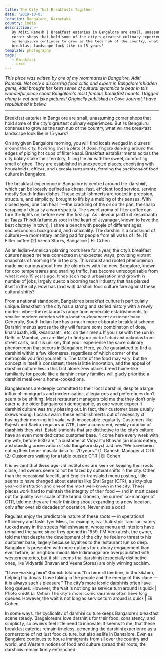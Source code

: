 ```yaml
---
title: The City That Breakfasts Together
date: '2019-10-01'
location: Bangalore, Karnataka
country: India
description: >-
   By Aditi Ramesh | Breakfast eateries in Bangalore are small, unassuming
   corner shops that hold some of the city's greatest culinary experiences. But
   as Bengaluru continues to grow as the tech hub of the country, what will the
   breakfast landscape look like in 15 years?
template: photography
tags:
   - Breakfast
   - Food
---
```


_This piece was written by one of my roommates in Bangalore, Aditi Ramesh. Not
only a discerning food critic and expert in Bangalore's hidden gems, Aditi
brought her keen sense of cultural dynamics to bear in this wonderful piece
about Bangalore's most famous breakfast haunts. I tagged along to eat and take
pictures! Originally published in Goya Journal, I have republished it below._

---

Breakfast eateries in Bangalore are small, unassuming corner shops that hold
some of the city's greatest culinary experiences. But as Bengaluru continues to
grow as the tech hub of the country, what will the breakfast landscape look like
in 15 years?

On any given Bangalore morning, you will find locals wedged in clusters around
the city, hovering over a plate of dosa, fingers dancing around the edges of
piping hot cups of filter kaapi. Breakfast establishments across the city boldly
stake their territory, filling the air with the sweet, comforting smell of ghee.
They are established in unexpected places; coexisting with households, offices,
and upscale restaurants, forming the backbone of food culture in Bangalore.

The breakfast experience in Bangalore is centred around the ‘darshini’, which
can be loosely defined as cheap, fast, efficient food service, serving mostly
South Indian dishes. These establishments are rooted in precision, structure,
and simplicity, brought to life by a melding of the senses. With closed eyes,
one can hear it—the crackling of the oil on the pan, the sharp scraping of dosa
by a worn spatula. The sweet aroma of filter coffee can turn the lights on,
before even the first sip. As I devour jackfruit kesaribaath at Taaza Thindi (a
famous spot in the heart of Jayanagar, known to have the best chutney in town),
I share a bench with people of different ages, socioeconomic background, and
nationality. The darshini is a crossroad of cultures—a momentary landing pad for
people from all walks of life. (1) Filter coffee (2) Veena Stores, Bangalore |
Eli Cohen

As an Indian-American planting roots here for a year, the city’s breakfast
culture helped me feel connected in unexpected ways, providing vibrant snapshots
of morning life in the city. This robust and rooted phenomenon made me curious
about how the old mixes with the new. Bangalore, known for cool temperatures and
snarling traffic, has become unrecognisable from what it was 15 years ago. It
has seen rapid urbanisation and growth in number of jobs, largely due to a
booming tech industry that has planted itself in the city. How has (and wil)l
darshini food culture fare against these cultural shifts?

From a national standpoint, Bangalore’s breakfast culture is particularly
unique. Breakfast in the city has a strong and storied history with a newly
modern vibe—the restaurants range from venerable establishments, to smaller,
modern eateries with a location-dependent customer base. Generally, South Indian
fare has a much more elaborate breakfast scheme. Darshini menus across the city
will feature some combination of dosa, kharabaath, idli, kesaribaath, etc. on
their menu. If you rise with the sun in Delhi or Mumbai, you are likely to find
your pick of chai and pakodas from street carts, but it is unlikely that you’ll
experience the same culinary phenomenon that occurs in Bangalore. Here, you’re
guaranteed to find a darshini within a few kilometres, regardless of which
corner of the metropolis you find yourself in. The taste of the food may vary,
but the concept in itself is consistent; there is little innovation, and the
appeal of darshini culture lies in this fact alone. Few places breed home-like
familiarity for people like a darshini; many families will gladly prioritise a
darshini meal over a home-cooked one.

Bangaloreans are deeply committed to their local darshini; despite a large
influx of immigrants and modernisation, allegiances and preferences don’t seem
to be shifting. Most restaurant managers told me that they don’t only cater to
the older Bangalorean demographic, as one would expect if darshini culture was
truly phasing out. In fact, their customer base usually skews young. Locals
swarm these establishments out of necessity of having their morning idli vada,
with impeccable regularity. Customers like Rajesh and Savita, regulars at CTR,
have a consistent, weekly rotation of darshinis they visit. Establishments that
are distinctive to the city’s culture have an even more dedicated customer base.
“I come here every week with my wife, before 9:30 am,” a customer at Vidyarthi
Bhavan (an iconic eatery, and standing preservation of old Bangalore days) told
me. “We have been eating their benne masala dosa for 20 years.” (1) Ganesh,
Manager at CTR (2) Customers waiting for a table outside CTR | Eli Cohen

It is evident that these age-old institutions are keen on keeping their roots
close, and owners seem to not be fazed by cultural shifts in the city. Other
than the occasional facelift, and English-translated menu posting, little seems
to have changed about eateries like Shri Sagar (CTR), a sixty-plus year-old
institution and one of the most well-known in the city. These places work hard
to maintain the integrity of their food — and in most cases opt for quality over
scale of the brand. Ganesh, the current co-manager of CTR, told me they are
finally thinking about expanding to a new location, only after over six decades
of operation. Never miss a post!

Regulars enjoy the predictable nature of these spots — in operational efficiency
and taste. Iyer Mess, for example, is a thali-style Tamilian eatery tucked away
in the streets Malleshwaram, whose menu and interiors have remained the same
since they opened in 1959. PM Venkatesh, the owner, told me that despite the
development of the city, he feels no threat to his customer base, largely
because loyalties to the restaurant run so deep. Bangalore is presented with
more options for culinary engagement than ever before, as neighbourhoods like
Indiranagar are overpopulated with western eateries, but it still seems that
darshinis (especially distinctive ones, like Vidyarthi Bhavan and Veena Stores)
are only winning acclaim.

“I love working here” Ganesh told me. “I’m here all the time, in the kitchen,
helping flip dosas. I love taking in the people and the energy of this place —
it is always such a pleasure.” The city's more iconic darshinis often have long
queues. However, the wait is not long as service turn around is quick | Photo
credit Eli Cohen The city's more iconic darshinis often have long queues.
However, the wait is not long as service turn around is quick | Eli Cohen

In some ways, the cyclicality of darshini culture keeps Bangalore’s breakfast
scene steady. Bangaloreans love darshinis for their food, consistency, and
simplicity, so owners feel little need to innovate. It seems to me, that these
breakfast eateries remain timeless, cementing the darshini experience as a
cornerstone of not just food culture, but also as life in Bangalore. Even as
Bangalore continues to house immigrants from all over the country and world, and
Western notions of food and culture spread their roots, the darshinis remain
firmly entrenched.
